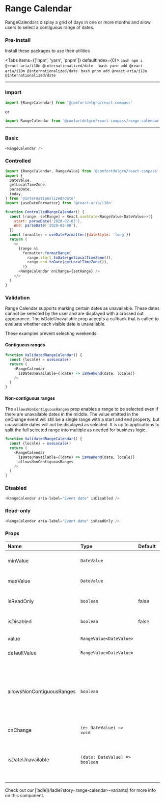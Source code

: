 
# Range Calendar

RangeCalendars display a grid of days in one or more months and allow users to select a contiguous range of dates.

### Pre-Install

Install these packages to use their utilities


<Tabs items={['npm', 'yarn', 'pnpm']} defaultIndex={0}>
  <Tab>
    ```bash
      npm i @react-aria/i18n @internationalized/date 
    ```
  </Tab>
  <Tab>
    ``` bash
      yarn add @react-aria/i18n @internationalized/date 
    ```
  </Tab>
  <Tab>
    ``` bash
      pnpm add @react-aria/i18n @internationalized/date 
    ```
  </Tab>
</Tabs>

---

### Import

```js
import {RangeCalendar} from '@comfortdelgro/react-compass'
```

or

```js
import RangeCalendar from '@comfortdelgro/react-compass/range-calendar'
```

---

### Basic

<section className={styles.componentShowcaseContainer}>
  <RangeCalendar />
</section>

```js
<RangeCalendar />
```

### Controlled

<section className={styles.componentShowcaseContainer}>
  <ControlledRangeCalendar/>
</section>

```js
import {RangeCalendar, RangeValue} from '@comfortdelgro/react-compass'
import {
  DateValue,
  getLocalTimeZone,
  parseDate,
  today,
} from '@internationalized/date'
import {useDateFormatter} from '@react-aria/i18n'

function ControlledRangeCalendar() {
  const [range, setRange] = React.useState<RangeValue<DateValue>>({
    start: parseDate('2020-02-03'),
    end: parseDate('2020-02-08'),
  })
  const formatter = useDateFormatter({dateStyle: 'long'})
  return (
    <>
      {range &&
        formatter.formatRange(
          range.start.toDate(getLocalTimeZone()),
          range.end.toDate(getLocalTimeZone()),
        )}
      <RangeCalendar onChange={setRange} />
    </>
  )
}
```

### Validation

Range Calendar supports marking certain dates as unavailable. These dates cannot be selected by the user and are displayed with a crossed out appearance. The isDateUnavailable prop accepts a callback that is called to evaluate whether each visible date is unavailable.

These examples prevent selecting weekends.

#### Contiguous ranges

<section className={styles.componentShowcaseContainer}>
  <ValidatedRangeCalendar />
</section>

```js
function ValidatedRangeCalendar() {
  const {locale} = useLocale()
  return (
    <RangeCalendar
      isDateUnavailable={(date) => isWeekend(date, locale)}
    />
  )
}
```

#### Non-contiguous ranges

The ```allowsNonContiguousRanges``` prop enables a range to be selected even if there are unavailable dates in the middle.
The value emitted in the onChange event will still be a single range with a start and end property, 
but unavailable dates will not be displayed as selected.
It is up to applications to split the full selected range into multiple as needed for business logic.

<section className={styles.componentShowcaseContainer}>
  <ValidatedRangeCalendar contiguos={true}/>
</section>

```js
function ValidatedRangeCalendar() {
  const {locale} = useLocale()
  return (
    <RangeCalendar
      isDateUnavailable={(date) => isWeekend(date, locale)}
      allowsNonContiguousRanges
    />
  )
}
```

### Disabled

<section className={styles.componentShowcaseContainer}>
  <RangeCalendar aria-label="Event date" isDisabled />
</section>

```js
<RangeCalendar aria-label="Event date" isDisabled />
```

### Read-only

<section className={styles.componentShowcaseContainer}>
  <RangeCalendar aria-label="Event date" isReadOnly />
</section>

```js
<RangeCalendar aria-label="Event date" isReadOnly />
```

### Props

| Name                      | Type                           | Default | Description                                                                                                                                |
| :------------------------ | :----------------------------- | :------ | :----------------------------------------------------------------------------------------------------------------------------------------- |
| minValue                  | `DateValue`                    |         | The minimum allowed date that a user may select.                                                                                           |
| maxValue                  | `DateValue`                    |         | The maximum allowed date that a user may select.                                                                                           |
| isReadOnly                | `boolean`                      | false   | Whether the calendar value is immutable.                                                                                                   |
| isDisabled                | `boolean`                      | false   | Whether the calendar is disabled.                                                                                                          |
| value                     | `RangeValue<DateValue>`        |         | The current value (controlled).                                                                                                            |
| defaultValue              | `RangeValue<DateValue>`        |         | The default value (uncontrolled).                                                                                                          |
| allowsNonContiguousRanges | `boolean`                      |         | When combined with isDateUnavailable, determines whether non-contiguous ranges, i.e. ranges containing unavailable dates, may be selected. |
| onChange                  | `(e: DateValue) => void`       |         | The default value (uncontrolled).                                                                                                          |
| isDateUnavailable         | `(date: DateValue) => boolean` |         | Callback that is called for each date of the calendar. If it returns true, then the date is unavailable.                                   |

<Callout>
  Check out our [ladle](/ladle?story=range-calendar--variants) for more info on this
  component.
</Callout>